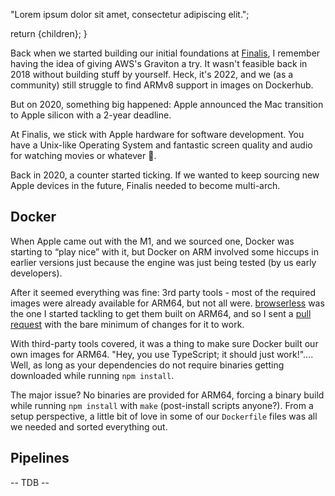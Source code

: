 
  "Lorem ipsum dolor sit amet, consectetur adipiscing elit.";

  return <BasePost title={title} description={description} imgSrc={imgSrc} imgAlt={imgAlt} pubDate={pubDate}>{children}</BasePost>;
}

Back when we started building our initial foundations at <a class='text-amber-400 no-underline hover:text-amber-300' href='https://www.finalis.com' target='_blank'>Finalis</a>, I remember having the idea of giving AWS's Graviton a try.
It wasn't feasible back in 2018 without building stuff by yourself. Heck, it's 2022, and we (as a community) still struggle to find ARMv8 support in images on Dockerhub.

But on 2020, something big happened: Apple announced the Mac transition to Apple silicon with a 2-year deadline.

At Finalis, we stick with Apple hardware for software development. You have a Unix-like Operating System and fantastic screen quality and audio for watching movies or whatever 🍿.

Back in 2020, a counter started ticking. If we wanted to keep sourcing new Apple devices in the future, Finalis needed to become multi-arch.


## Docker

When Apple came out with the M1, and we sourced one, Docker was starting to “play nice” with it, but Docker on ARM involved some hiccups in earlier versions just because the engine was just being tested (by us early developers).

After it seemed everything was fine: 3rd party tools - most of the required images were already available for ARM64, but not all were. [browserless](https://github.com/browserless/chrome) was the one I started tackling to get them built on ARM64, and so I sent a [pull request](https://github.com/browserless/chrome/pull/1847) with the bare minimum of changes for it to work.

With third-party tools covered, it was a thing to make sure Docker built our own images for ARM64. "Hey, you use TypeScript; it should just work!".... Well, as long as your dependencies do not require binaries getting downloaded while running `npm install`.

The major issue? No binaries are provided for ARM64, forcing a binary build while running `npm install` with `make` (post-install scripts anyone?). From a setup perspective, a little bit of love in some of our `Dockerfile` files was all we needed and sorted everything out.

## Pipelines

-- TDB --
